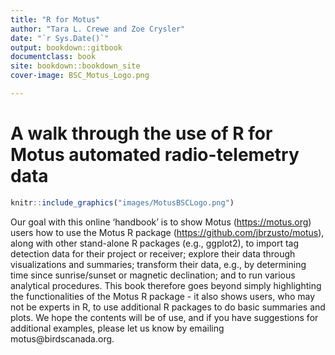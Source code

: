 ```yaml
---
title: "R for Motus"
author: "Tara L. Crewe and Zoe Crysler"
date: "`r Sys.Date()`"
output: bookdown::gitbook
documentclass: book
site: bookdown::bookdown_site
cover-image: BSC_Motus_Logo.png

---
```


# A walk through the use of R for Motus automated radio-telemetry data  {-}

```r
knitr::include_graphics("images/MotusBSCLogo.png")
```

Our goal with this online 'handbook' is to show Motus (<https://motus.org>) users how to use the Motus R package (<https://github.com/jbrzusto/motus>), along with other stand-alone R packages (e.g., ggplot2), to import tag detection data for their project or receiver; explore their data through visualizations and summaries; transform their data, e.g., by determining time since sunrise/sunset or magnetic declination; and to run various analytical procedures. This book therefore goes beyond simply highlighting the functionalities of the Motus R package - it also shows users, who may not be experts in R, to use additional R packages to do basic summaries and plots. We hope the contents will be of use, and if you have suggestions for additional examples, please let us know by emailing motus@birdscanada.org. 



